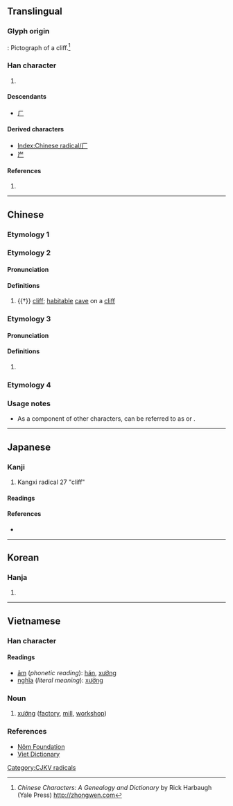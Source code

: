 {{also|广|𠂆}}
{{character info/new}}
==Translingual==
{{stroke order|type=animate}}

===Glyph origin===
{{Han etyl}}
{{liushu|p}} : Pictograph of a cliff.<ref>''Chinese Characters: A Genealogy and Dictionary'' by Rick Harbaugh (Yale Press) http://zhongwen.com</ref>

===Han character===
{{Han char|rn=27|rad=厂|as=00|sn=2|four=71200|canj=MH}}

# {{mul-kangxi radical-def}}

====Descendants====
* [[ㄏ]]

====Derived characters====
* [[Index:Chinese radical/厂]]
* [[屵]]

====References====
# {{Han ref|kx=0160.150|dkj=02890|dj=0366.210|hdz=10067.160|Han ref|uh=5382|ud=21378|bh=C944|bd=51524}}
<references/>

----

==Chinese==

===Etymology 1===
{{zh-see|廠}}

===Etymology 2===
{{zh-forms|alt=厈}}

====Pronunciation====
{{zh-pron
|m=hǎn
|c=hon3,hon2
|mc=y
|oc=y
|cat=n
}}

====Definitions====
{{zh-hanzi}}

# {{†}} [[cliff]]; [[habitable]] [[cave]] on a [[cliff]]

===Etymology 3===
{{zh-forms}}

====Pronunciation====
{{zh-pron
|m=ān
|c=am1
|mn-t=am1
|cat=
}}

====Definitions====
{{zh-hanzi}}

# {{zh-alt-form|庵|dot=,}} {{n-g|usually used in names.}}

===Etymology 4===
{{zh-see|䉷|v}}

===Usage notes=== 
* As a component of other characters, {{lang|zh|厂}} can be referred to as {{zh-l|偏廠兒|piānchǎngr}} or {{zh-l|廠字頭|chǎngzìtóu}}.

----

==Japanese==

===Kanji===
{{ja-kanji|grade=|rs=厂0}}

# Kangxi radical 27 "cliff"

====Readings====
{{ja-readings
|on=[[かん]] (kan), [[げん]] (gen), [[ごん]] (gon)
|kun=[[がんだれ]] (gandare), [[いしだれ]] (ishidare)
}}
<!--

====Readings====
* ショウ・おおや・うまや（廠）, アン・いおり（庵）, がんだれ（厂）

====Usage notes====
The two traditional characters are quite unrelated, thus the Japanese reading depends on which character is meant.
The modern simplified character does not occur by itself in Japanese, but it has a reading in order to describe it as part of other characters. As a radical (''bushu'') it is referred to as がんだれ from its use as the outer element in the character for "goose" 雁（ガン・かり）. The shape of 厂 originally meant "cliff" and occurs in Japanese kanji such as 崖（がけ）"cliff" or 岸（きし）"bank (of river)".
-->

====References====
* {{R:Koseki Moji|033510}}

----

==Korean==

===Hanja===
{{ko-hanja|hangeul=[[엄]], [[한]]|mr=ŏm, han}}

# {{defn|lang=ko|sort=厂00}}

----

==Vietnamese==

===Han character===
{{vi-hantu|rs=厂00}}

====Readings====
* [[音読|âm]] (''phonetic reading''): [[hán]], [[xưởng]]
* [[意義|nghĩa]] (''literal meaning''): [[xưởng]]

===Noun===
{{head|vi|noun|sc=Hant}}{{attention|vi|may need inflection template}}

# [[xưởng]] ([[factory]], [[mill]], [[workshop]])

===References===
* [http://nomfoundation.org/common/nom_details.php?codepoint=5382 Nôm Foundation]
* [http://www.vietdictionary.com Viet Dictionary]

[[Category:CJKV radicals]]